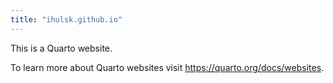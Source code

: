 ```yaml
---
title: "ihulsk.github.io"
---
```


This is a Quarto website.

To learn more about Quarto websites visit <https://quarto.org/docs/websites>.
